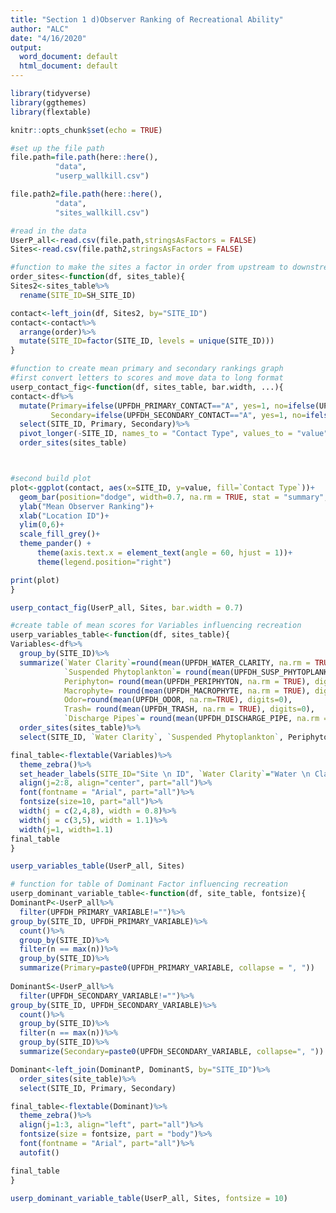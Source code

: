 ```yaml
---
title: "Section 1 d)Observer Ranking of Recreational Ability"
author: "ALC"
date: "4/16/2020"
output:
  word_document: default
  html_document: default
---
```


```r
library(tidyverse)
library(ggthemes)
library(flextable)
```


```r
knitr::opts_chunk$set(echo = TRUE)

#set up the file path
file.path=file.path(here::here(),
          "data",
          "userp_wallkill.csv")

file.path2=file.path(here::here(),
          "data",
          "sites_wallkill.csv")

```

```r
#read in the data
UserP_all<-read.csv(file.path,stringsAsFactors = FALSE)
Sites<-read.csv(file.path2,stringsAsFactors = FALSE)
```

```r
#function to make the sites a factor in order from upstream to downstream
order_sites<-function(df, sites_table){
Sites2<-sites_table%>%
  rename(SITE_ID=SH_SITE_ID)

contact<-left_join(df, Sites2, by="SITE_ID")
contact<-contact%>%
  arrange(order)%>%
  mutate(SITE_ID=factor(SITE_ID, levels = unique(SITE_ID)))
}
```


```r
#function to create mean primary and secondary rankings graph
#first convert letters to scores and move data to long format
userp_contact_fig<-function(df, sites_table, bar.width, ...){
contact<-df%>%
  mutate(Primary=ifelse(UPFDH_PRIMARY_CONTACT=="A", yes=1, no=ifelse(UPFDH_PRIMARY_CONTACT=="B", yes=2, no=ifelse(UPFDH_PRIMARY_CONTACT=="C", yes=3, no=ifelse(UPFDH_PRIMARY_CONTACT=="D", yes=4, no=ifelse(UPFDH_PRIMARY_CONTACT=="E", yes=5, no=ifelse(UPFDH_PRIMARY_CONTACT=="F", yes=6, no=NA)))))),
         Secondary=ifelse(UPFDH_SECONDARY_CONTACT=="A", yes=1, no=ifelse(UPFDH_SECONDARY_CONTACT=="B", yes=2, no=ifelse(UPFDH_SECONDARY_CONTACT=="C", yes=3, no=ifelse(UPFDH_SECONDARY_CONTACT=="D", yes=4, no=ifelse(UPFDH_SECONDARY_CONTACT=="E", yes=5, no=ifelse(UPFDH_SECONDARY_CONTACT=="F", yes=6, no=NA)))))))%>%
  select(SITE_ID, Primary, Secondary)%>%
  pivot_longer(-SITE_ID, names_to = "Contact Type", values_to = "value")%>%
  order_sites(sites_table)



#second build plot
plot<-ggplot(contact, aes(x=SITE_ID, y=value, fill=`Contact Type`))+
  geom_bar(position="dodge", width=0.7, na.rm = TRUE, stat = "summary", fun.y = "mean")+
  ylab("Mean Observer Ranking")+
  xlab("Location ID")+
  ylim(0,6)+
  scale_fill_grey()+
  theme_pander() +
      theme(axis.text.x = element_text(angle = 60, hjust = 1))+
      theme(legend.position="right")

print(plot)
}
```

```r
userp_contact_fig(UserP_all, Sites, bar.width = 0.7)
```

```r
#create table of mean scores for Variables influencing recreation
userp_variables_table<-function(df, sites_table){
Variables<-df%>%
  group_by(SITE_ID)%>%
  summarize(`Water Clarity`=round(mean(UPFDH_WATER_CLARITY, na.rm = TRUE), digits=0),
            `Suspended Phytoplankton`= round(mean(UPFDH_SUSP_PHYTOPLANKTON, na.rm = TRUE),digits=0),
            Periphyton= round(mean(UPFDH_PERIPHYTON, na.rm = TRUE), digits=0),
            Macrophyte= round(mean(UPFDH_MACROPHYTE, na.rm = TRUE), digits=0),
            Odor=round(mean(UPFDH_ODOR, na.rm=TRUE), digits=0),
            Trash= round(mean(UPFDH_TRASH, na.rm = TRUE), digits=0),
            `Discharge Pipes`= round(mean(UPFDH_DISCHARGE_PIPE, na.rm = TRUE), digits=0))%>%
  order_sites(sites_table)%>%
  select(SITE_ID, `Water Clarity`, `Suspended Phytoplankton`, Periphyton, Macrophyte, Odor, Trash, `Discharge Pipes`)

final_table<-flextable(Variables)%>%
  theme_zebra()%>%
  set_header_labels(SITE_ID="Site \n ID", `Water Clarity`="Water \n Clarity", `Suspended Phytoplankton`="Suspended \nPhytoplankton", Periphyton="Periphyton", Odor="Odor", Trash="Trash", `Discharge Pipes`= "Dishcarge \n Pipes")%>%
  align(j=2:8, align="center", part="all")%>%
  font(fontname = "Arial", part="all")%>%
  fontsize(size=10, part="all")%>%
  width(j = c(2,4,8), width = 0.8)%>%
  width(j = c(3,5), width = 1.1)%>%
  width(j=1, width=1.1)
final_table
}  
```

```r
userp_variables_table(UserP_all, Sites)
```

```r
# function for table of Dominant Factor influencing recreation
userp_dominant_variable_table<-function(df, site_table, fontsize){
DominantP<-UserP_all%>%
  filter(UPFDH_PRIMARY_VARIABLE!="")%>%
group_by(SITE_ID, UPFDH_PRIMARY_VARIABLE)%>%
  count()%>%
  group_by(SITE_ID)%>%
  filter(n == max(n))%>%
  group_by(SITE_ID)%>%
  summarize(Primary=paste0(UPFDH_PRIMARY_VARIABLE, collapse = ", "))
  
DominantS<-UserP_all%>%
  filter(UPFDH_SECONDARY_VARIABLE!="")%>%
group_by(SITE_ID, UPFDH_SECONDARY_VARIABLE)%>%
  count()%>%
  group_by(SITE_ID)%>%
  filter(n == max(n))%>%
  group_by(SITE_ID)%>%
  summarize(Secondary=paste0(UPFDH_SECONDARY_VARIABLE, collapse=", "))

Dominant<-left_join(DominantP, DominantS, by="SITE_ID")%>%
  order_sites(site_table)%>%
  select(SITE_ID, Primary, Secondary)

final_table<-flextable(Dominant)%>%
  theme_zebra()%>%
  align(j=1:3, align="left", part="all")%>%
  fontsize(size = fontsize, part = "body")%>%
  font(fontname = "Arial", part="all")%>%
  autofit()

final_table
}
```

```r
userp_dominant_variable_table(UserP_all, Sites, fontsize = 10)
```

